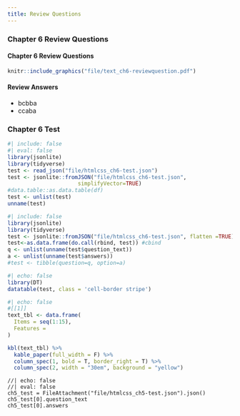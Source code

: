 ```yaml
---
title: Review Questions
---
```



### Chapter 6 Review Questions 

::: callout-tip
#### Chapter 6 Review Questions

```r
knitr::include_graphics("file/text_ch6-reviewquestion.pdf")
```
:::


::: {.callout-tip .column-margin}
#### Review Answers
- bcbba
- ccaba
:::




### Chapter 6 Test

```r
#| include: false
#| eval: false
library(jsonlite)
library(tidyverse)
test <- read_json("file/htmlcss_ch6-test.json")
test <- jsonlite::fromJSON("file/htmlcss_ch6-test.json",
                      simplifyVector=TRUE)
#data.table::as.data.table(df)
test <- unlist(test)
unname(test)
```


```r
#| include: false
library(jsonlite)
library(tidyverse)
test <- jsonlite::fromJSON("file/htmlcss_ch6-test.json", flatten =TRUE)
test<-as.data.frame(do.call(rbind, test)) #cbind
q <- unlist(unname(test$question_text))
a <- unlist(unname(test$answers))
#test <- tibble(question=q, option=a)
```

```r
#| echo: false
library(DT)
datatable(test, class = 'cell-border stripe')
```





```r
#| echo: false
#[[1]]
text_tbl <- data.frame(
  Items = seq(1:15),
  Features = 
)

kbl(text_tbl) %>%
  kable_paper(full_width = F) %>%
  column_spec(1, bold = T, border_right = T) %>%
  column_spec(2, width = "30em", background = "yellow")
```

```ojs
//| echo: false
//| eval: false
ch5_test = FileAttachment("file/htmlcss_ch5-test.json").json()
ch5_test[0].question_text
ch5_test[0].answers
```

